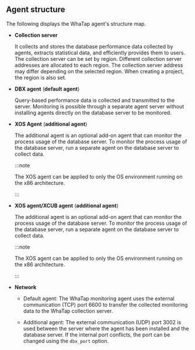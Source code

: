 ## Agent structure

The following displays the WhaTap agent's structure map. 

<Xclude product='cubrid'>

<ImgLang img='agent-xos-architecture.png' desc='Agent architecture' />

</Xclude>

<InDoc product='cubrid'>

<ImgLang img='agent-xos-xcub-architecture.png' desc='Agent architecture' />

</InDoc>

- **Collection server**

  It collects and stores the database performance data collected by agents, extracts statistical data, and efficiently provides them to users. The collection server can be set by region. Different collection server addresses are allocated to each region. The collection server address may differ depending on the selected region. When creating a project, the region is also set.

- **DBX agent** (**default agent**)

  Query-based performance data is collected and transmitted to the server. Monitoring is possible through a separate agent server without installing agents directly on the database server to be monitored.

<Xclude product='cubrid'>

- **XOS Agent** (**additional agent**)

  The additional agent is an optional add-on agent that can monitor the process usage of the database server. To monitor the process usage of the database server, run a separate agent on the database server to collect data.

  :::note

  The XOS agent can be applied to only the OS environment running on the x86 architecture.

  :::

</Xclude>
<InDoc product='cubrid'>

- **XOS agent/XCUB agent** (**additional agent**)

  The additional agent is an optional add-on agent that can monitor the process usage of the database server. To monitor the process usage of the database server, run a separate agent on the database server to collect data.

  :::note

  The XOS agent can be applied to only the OS environment running on the x86 architecture.

  :::

</InDoc>

- **Network**

  - Default agent: The WhaTap monitoring agent uses the external communication (TCP) port 6600 to transfer the collected monitoring data to the WhaTap collection server.

  - Additional agent: The external communication (UDP) port 3002 is used between the server where the agent has been installed and the database server. If the internal port conflicts, the port can be changed using the `dbx_port` option.
